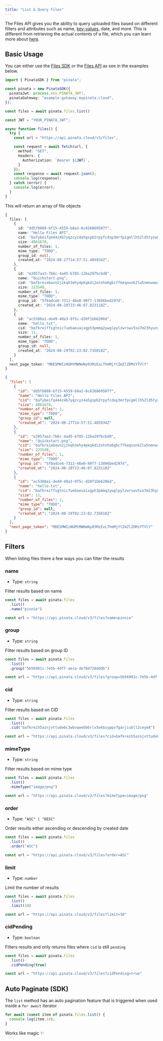```yaml
---
title: "List & Query Files"
---
```


The Files API gives you the ability to query uploaded files based on different filters and attributes such as name, [key-values](/files/key-values), date, and more. This is different from retrieving the actual contents of a file, which you can learn more about [here](/gateways/retrieving-files).

## Basic Usage

You can either use the [Files SDK](/sdk/data/list) or the [Files API](/api-reference/endpoint/list-files) as see in the examples below.


<CodeGroup>

```typescript SDK
import { PinataSDK } from "pinata";

const pinata = new PinataSDK({
  pinataJwt: process.env.PINATA_JWT!,
  pinataGateway: "example-gateway.mypinata.cloud",
});

const files = await pinata.files.list()
```

```typescript API
const JWT = "YOUR_PINATA_JWT";

async function files() {
  try {
    const url = "https://api.pinata.cloud/v3/files",

    const request = await fetch(url, {
      method: "GET",
      headers: {
        Authorization: `Bearer ${JWT}`,
      }
    });
    const response = await request.json();
    console.log(response);
  } catch (error) {
    console.log(error);
  }
}
```


</CodeGroup>

This will return an array of file objects

<CodeGroup>

```typescript SDK
{
  files: [
    {
      id: "dd5f8888-bf15-4559-b8a2-6c626869507f",
      name: "Hello Files API",
      cid: "bafybeifq444z4b7yqzcyz4a5gspb2rpyfcdxp3mrfpigmllh52ld5tyzwm",
      size: 4861678,
      number_of_files: 1,
      mime_type: "TODO",
      group_id: null,
      created_at: "2024-08-27T14:57:51.485934Z",
    },
    {
      id: "e2057aa3-7b6c-4a45-b785-12ba297bcbd0",
      name: "Quickstart.png",
      cid: "bafkreiebavn2jzkqh3ehy4pkqkdi2otnho6gbcffkeqnunk2lw5nmnwaea",
      size: 223548,
      number_of_files: 1,
      mime_type: "TODO",
      group_id: "5f8adce6-7312-46e0-90f7-13896bed297d",
      created_at: "2024-08-28T23:46:07.823118Z",
    },
    {
      id: "ac5308a1-de49-40a3-9f5c-d20f1bb6206d",
      name: "hello.txt",
      cid: "bafkreiffsgtnic7uebaeuaixgph3pmmq2ywglpylzwrswv5so7m23hyuny",
      size: 11,
      number_of_files: 1,
      mime_type: "TODO",
      group_id: null,
      created_at: "2024-08-29T02:23:02.735018Z",
    }
  ],
  next_page_token: "MDE5MWIzNGMtMWNmNy03MzExLThmMjYtZmZlZDMzYTVlY"
}
```

```json API
{
  "files": [
    {
      "id": "dd5f8888-bf15-4559-b8a2-6c626869507f",
      "name": "Hello Files API",
      "cid": "bafybeifq444z4b7yqzcyz4a5gspb2rpyfcdxp3mrfpigmllh52ld5tyzwm",
      "size": 4861678,
      "number_of_files": 1,
      "mime_type": "TODO",
      "group_id": null,
      "created_at": "2024-08-27T14:57:51.485934Z"
    },
    {
      "id": "e2057aa3-7b6c-4a45-b785-12ba297bcbd0",
      "name": "Quickstart.png",
      "cid": "bafkreiebavn2jzkqh3ehy4pkqkdi2otnho6gbcffkeqnunk2lw5nmnwaea",
      "size": 223548,
      "number_of_files": 1,
      "mime_type": "TODO",
      "group_id": "5f8adce6-7312-46e0-90f7-13896bed297d",
      "created_at": "2024-08-28T23:46:07.823118Z"
    },
    {
      "id": "ac5308a1-de49-40a3-9f5c-d20f1bb6206d",
      "name": "hello.txt",
      "cid": "bafkreiffsgtnic7uebaeuaixgph3pmmq2ywglpylzwrswv5so7m23hyuny",
      "size": 11,
      "number_of_files": 1,
      "mime_type": "TODO",
      "group_id": null,
      "created_at": "2024-08-29T02:23:02.735018Z"
    }
  ],
  "next_page_token": "MDE5MWIzNGMtMWNmNy03MzExLThmMjYtZmZlZDMzYTVlY"
}
```

</CodeGroup>

## Filters

When listing files there a few ways you can filter the results

### name

- Type: `string`

Filter results based on name

<CodeGroup>

```typescript SDK {3}
const files = await pinata.files
  .list()
  .name("pinnie")
```

```typescript API
const url = "https://api.pinata.cloud/v3/files?name=pinnie"
```

</CodeGroup>

### group

- Type: `string`

Filter results based on group ID

<CodeGroup>

```typescript SDK {3}
const files = await pinata.files
  .list()
  .group("5b56981c-7e5b-4dff-aeca-de784728dddb")
```

```typescript API
const url = "https://api.pinata.cloud/v3/files?group=5b56981c-7e5b-4dff-aeca-de784728dddb"
```

</CodeGroup>

### cid

- Type: `string`

Filter results based on CID

<CodeGroup>

```typescript SDK{3}
const files = await pinata.files
  .list()
  .cid("bafkreih5aznjvttude6c3wbvqeebb6rlx5wkbzyppv7garjiubll2ceym4")
```

```typescript API
const url = "https://api.pinata.cloud/v3/files?cid=bafkreih5aznjvttude6c3wbvqeebb6rlx5wkbzyppv7garjiubll2ceym4"
```

</CodeGroup>

### mimeType

- Type: `string`

Filter results based on mime type

<CodeGroup>

```typescript SDK {3}
const files = await pinata.files
  .list()
  .mimeType("image/png")
```

```typescript API
const url = "https://api.pinata.cloud/v3/files?mimeType=image/png"
```

</CodeGroup>

### order

- Type: `"ASC" | "DESC"`

Order results either ascending or descending by created date

<CodeGroup>

```typescript SDK {3}
const files = await pinata.files
  .list()
  .order("ASC")
```

```typescript API
const url = "https://api.pinata.cloud/v3/files?order=ASC"
```

</CodeGroup>

### limit

- Type: `number`

Limit the number of results

<CodeGroup>

```typescript SDK {3}
const files = await pinata.files
  .list()
  .limit(10)
```

```typescript API
const url = "https://api.pinata.cloud/v3/files?limit=10"
```

</CodeGroup>

### cidPending

- Type: `boolean`

Filters results and only returns files where `cid` is still `pending`

<CodeGroup>

```typescript SDK {3}
const files = await pinata.files
  .list()
  .cidPending(true)
```

```typescript API
const url = "https://api.pinata.cloud/v3/files?cidPending=true"
```

</CodeGroup>

## Auto Paginate (SDK)

The `list` method has an auto pagination feature that is triggered when used inside a `for await` iterator

```typescript
for await (const item of pinata.files.list() {
  console.log(item.id);
}
```

Works like magic ✨
